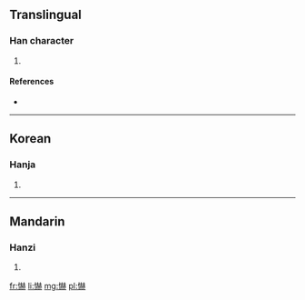 ==Translingual==

===Han character===
{{Han char|rn=61|rad=心|as=14|sn=17|four=|canj=心土金金 (PGCC)}}

# {{defn|Han|sort=心14}}

====References====
* {{Han ref|kx=0406.230|dkj=11362|dj=0747.200|hdz=42364.070|uh=61D7|ud=25047}}

----

==Korean==

===Hanja===
{{ko-hanja|hangeul=하|eumhun=|rv=ha|mr=ha|y=ha}}

# {{defn|Korean|sort=心14}}

----

==Mandarin==

===Hanzi===
{{cmn-hanzi|pin=[[xià]] ([[xia4]])|wg=hsia<sup>4</sup>}}

# {{defn|Mandarin|sort=心14}}

[[fr:懗]]
[[li:懗]]
[[mg:懗]]
[[pl:懗]]
